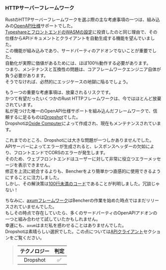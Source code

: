 ### HTTPサーバーフレームワーク

RustのHTTPサーバーフレームワークを選ぶ際の主な考慮事項の一つは、組み込みの[OpenAPI仕様][openapi spec]サポートでした。  
[TypeshareとフロントエンドのWASMの設定][frontend language]に投資したのと同じ理由で、その仕様からAPIドキュメントとクライアントを自動生成する機能を望んでいました。  
この機能が組み込みであり、サードパーティのアドオンでないことが重要でした。  
自動化が実際に価値があるためには、ほぼ100％動作する必要があります。  
つまり、メンテナンスと互換性の問題は、コアフレームワークエンジニア自体が負う必要があります。  
そうでなければ、必然的にエッジケースの地獄に陥るでしょう。

もう一つの重要な考慮事項は、放棄されるリスクです。  
かつて有望だったいくつかのRust HTTPフレームワークは、今ではほとんど放棄されています。  
私が見つけた唯一のOpenAPI仕様サポートを組み込んだフレームワークで、信頼するに足るものは[Dropshot][dropshot github]でした。  
Dropshotは[Oxide Computer][oxide computer]によって作成され、現在もメンテナンスされています。

これまでのところ、Dropshotには大きな問題が一つしかありませんでした。  
APIサーバーによってエラーが生成されると、レスポンスヘッダーの欠如により、フロントエンドでCORSのエラーが発生します。  
そのため、ウェブフロントエンドはユーザーに対して非常に役立つエラーメッセージを表示できません。  
修正を上流に統合するよりも、Bencherをより簡単かつ直感的に使用できるようにすることに注力しました。  
しかし、その解決策は[100行未満のコード][dropshot github issue 1193]であることが判明しました。冗談じゃない！

ちなみに、[axumフレームワーク][axum github]はBencherの作業を始めた時点ではまだリリースされていませんでした。  
もしその時点で存在していたら、多くのサードパーティのOpenAPIアドオンの一つと組み合わせて試していたかもしれません。  
幸運にも、`axum`はまだ私を惑わせることはありませんでした。  
Dropshotは素晴らしい選択でした。この点については[APIクライアント][api client]セクションをご覧ください。

> | テクノロジー | 判定 |
> | :--------: | :-----: |
> |  Dropshot  |    ✅    |

[openapi spec]: https://swagger.io/specification/
[frontend language]: #frontend-language
[dropshot github]: https://github.com/oxidecomputer/dropshot
[oxide computer]: https://oxide.computer/
[dropshot github issue 1193]: https://github.com/oxidecomputer/dropshot/pull/1193
[axum github]: https://github.com/tokio-rs/axum
[api client]: #api-client